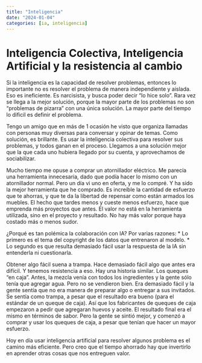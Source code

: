 ```yaml
---
title: "Inteligencia"
date: "2024-01-04"
categories: [ia, inteligencia]
---
```


# Inteligencia Colectiva, Inteligencia Artificial y la resistencia al cambio

Si la inteligencia es la capacidad de resolver problemas, entonces lo importante no es resolver el problema de manera independiente y aislada. Eso es ineficiente. 
Es narcisista, y busca poder decir "lo hice solo". Rara vez se llega a la mejor solución, porque la mayor parte de los problemas no son "problemas de pizarra" con una única solución.
La mayor parte del tiempo lo dificil es definir el problema. 

Tengo un amigo que en más de 1 ocasión he visto que organiza llamadas con personas muy diversas para conversar y opinar de temas. 
Como solución, es brillante. Es usar la inteligencia colectiva para resolver sus problemas, y todos ganan en el proceso. 
Llegamos a una solución mejor que la que cada uno hubiera llegado por su cuenta, y aprovechamos de sociabilizar. 

Mucho tiempo me opuse a comprar un atornillador eléctrico. Me parecía una herramienta innecesaria, dado que podía hacer lo mismo 
con un atornillador normal. Pero un día vi uno en oferta, y me lo compré. Y ha sido la mejor herramienta que he comprado.
Es increíble la cantidad de esfuerzo que te ahorras, y que te da la libertad de 
repensar como están armados los muebles. El hecho que tardes menos y cueste menos esfuerzo, hace que 
emprenda más proyectos que antes. El valor no está en la herramienta utilizada, sino en el proyecto y resultado.
No hay más valor porque haya costado más o menos sudor.

¿Porqué es tan polémica la colaboración con IA?
Por varias razones:
* Lo primero es el tema del copyright de los datos que entrenaron al modelo. 
* Lo segundo es que resulta demasiado fácil usar la respuesta de la IA sin entenderla ni cuestionarla.

Obtener algo fácil suena a trampa. Hace demasiado fácil algo que antes era difícil. Y tenemos resistencia a eso. 
Hay una historia similar. Los queques "en caja". 
Antes, la mezcla venía con todos los ingredientes y la gente sólo tenía que agregar agua. Pero no se vendieron bien. Era demasiado fácil y la gente sentía que no era manera de preparar algo o entregar a sus invitados.
Se sentía como trampa, a pesar que el resultado era bueno (para el estándar de un queque de caja). 
Así que los fabricantes de queques de caja empezaron a pedir que agregaran huevos y aceite. 
El resultado final era el mismo en términos de sabor. Pero la gente se sintió mejor, y comenzó a comprar y usar los queques de caja, 
a pesar que tenían que hacer un mayor esfuerzo.

Hoy en día usar inteligencia artificial para resolver algunos problema es el camino más eficiente. 
Pero creo que el tiempo ahorrado hay que invertirlo en aprender otras cosas que nos entreguen valor.